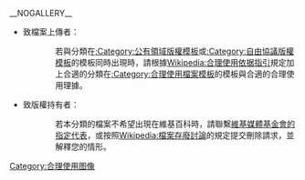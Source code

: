 __NOGALLERY__
{{backlog}}
{{empty category}}

<!-- Note: This category should not be in categories such as Category:United_States_copyright_law which is a category for articles (encyclopedia content) about the topic of US copyright law. -->

*致檔案上傳者：
::若{{tl|Not-PD-US-URAA}}與分類在[[:Category:公有領域版權模板|:Category:公有領域版權模板]]或[[:Category:自由協議版權模板|:Category:自由協議版權模板]]的模板同時出現時，請根據[[Wikipedia:合理使用依据指引|Wikipedia:合理使用依据指引]]規定加上合適的分類在[[:Category:合理使用檔案模板|:Category:合理使用檔案模板]]的模板與合適的合理使用理據。
*致版權持有者：
::若本分類的檔案不希望出現在維基百科時，請聯繫[[wmf:Designated_agent|維基媒體基金會的指定代表]]，或按照[[Wikipedia:檔案存廢討論|Wikipedia:檔案存廢討論]]的規定提交刪除請求，並解釋您的情形。

[[Category:合理使用图像|Category:合理使用图像]]